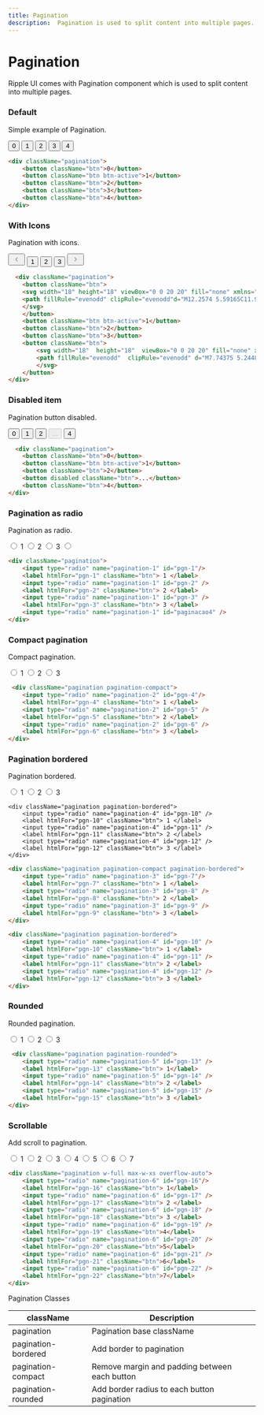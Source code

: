 ```yaml
---
title: Pagination
description:  Pagination is used to split content into multiple pages.
---
```


# Pagination

Ripple UI comes with  Pagination component which is used to split content into multiple pages.

### Default

Simple example of Pagination.

<div className="pagination">
    <button className="btn">0</button>
    <button className="btn btn-active">1</button>
    <button className="btn">2</button>
    <button className="btn">3</button>
    <button className="btn">4</button>
</div>

```html
<div className="pagination">
    <button className="btn">0</button>
    <button className="btn btn-active">1</button>
    <button className="btn">2</button>
    <button className="btn">3</button>
    <button className="btn">4</button>
</div>
```

### With Icons

Pagination with icons.

  <div className="pagination">
    <button className="btn">
        <svg
        width="18"
        height="18"
        viewBox="0 0 20 20"
        fill="none"
        xmlns="http://www.w3.org/2000/svg"
        >
        <path
            fillRule="evenodd"
            clipRule="evenodd"
            d="M12.2574 5.59165C11.9324 5.26665 11.4074 5.26665 11.0824 5.59165L7.25742 9.41665C6.93242 9.74165 6.93242 10.2667 7.25742 10.5917L11.0824 14.4167C11.4074 14.7417 11.9324 14.7417 12.2574 14.4167C12.5824 14.0917 12.5824 13.5667 12.2574 13.2417L9.02409 9.99998L12.2574 6.76665C12.5824 6.44165 12.5741 5.90832 12.2574 5.59165Z"
            fill="#969696"
        />
        </svg>
    </button>
    <button className="btn btn-active">1</button>
    <button className="btn">2</button>
    <button className="btn">3</button>
    <button className="btn">
        <svg
        width="18"
        height="18"
        viewBox="0 0 20 20"
        fill="none"
        xmlns="http://www.w3.org/2000/svg"
        >
        <path
            fillRule="evenodd"
            clipRule="evenodd"
            d="M7.74375 5.2448C7.41875 5.5698 7.41875 6.0948 7.74375 6.4198L10.9771 9.65314L7.74375 12.8865C7.41875 13.2115 7.41875 13.7365 7.74375 14.0615C8.06875 14.3865 8.59375 14.3865 8.91875 14.0615L12.7437 10.2365C13.0687 9.91147 13.0687 9.38647 12.7437 9.06147L8.91875 5.23647C8.60208 4.9198 8.06875 4.9198 7.74375 5.2448Z"
            fill="#969696"
        />
        </svg>
    </button>
</div>


```html
  <div className="pagination">
    <button className="btn">
    <svg width="18" height="18" viewBox="0 0 20 20" fill="none" xmlns="http://www.w3.org/2000/svg" >
    <path fillRule="evenodd" clipRule="evenodd"d="M12.2574 5.59165C11.9324 5.26665 11.4074 5.26665 11.0824 5.59165L7.25742 9.41665C6.93242 9.74165 6.93242 10.2667 7.25742 10.5917L11.0824 14.4167C11.4074 14.7417 11.9324 14.7417 12.2574 14.4167C12.5824 14.0917 12.5824 13.5667 12.2574 13.2417L9.02409 9.99998L12.2574 6.76665C12.5824 6.44165 12.5741 5.90832 12.2574 5.59165Z" fill="#969696"/>
    </svg>
    </button>
    <button className="btn btn-active">1</button>
    <button className="btn">2</button>
    <button className="btn">3</button>
    <button className="btn">
        <svg width="18"  height="18"  viewBox="0 0 20 20" fill="none" xmlns="http://www.w3.org/2000/svg">
        <path fillRule="evenodd"  clipRule="evenodd" d="M7.74375 5.2448C7.41875 5.5698 7.41875 6.0948 7.74375 6.4198L10.9771 9.65314L7.74375 12.8865C7.41875 13.2115 7.41875 13.7365 7.74375 14.0615C8.06875 14.3865 8.59375 14.3865 8.91875 14.0615L12.7437 10.2365C13.0687 9.91147 13.0687 9.38647 12.7437 9.06147L8.91875 5.23647C8.60208 4.9198 8.06875 4.9198 7.74375 5.2448Z" fill="#969696"/>
        </svg>
    </button>
</div>
```

###  Disabled item

Pagination button disabled.

<div className="pagination">
    <button className="btn">0</button>
    <button className="btn btn-active">1</button>
    <button className="btn">2</button>
    <button disabled className="btn">...</button>
    <button className="btn">4</button>
</div>

```html
  <div className="pagination">
    <button className="btn">0</button>
    <button className="btn btn-active">1</button>
    <button className="btn">2</button>
    <button disabled className="btn">...</button>
    <button className="btn">4</button>
</div>
```

### Pagination as radio

Pagination as radio.

<div className="pagination">
    <input type="radio" name="pagination-1" id="pgn-1"/>
    <label htmlFor="pgn-1" className="btn"> 1 </label>
    <input type="radio" name="pagination-1" id="pgn-2" />
    <label htmlFor="pgn-2" className="btn"> 2 </label>
    <input type="radio" name="pagination-1" id="pgn-3" />
    <label htmlFor="pgn-3" className="btn"> 3 </label>
    <input type="radio" name="pagination-1" id="paginacao4" />
</div>

```html
<div className="pagination">
    <input type="radio" name="pagination-1" id="pgn-1"/>
    <label htmlFor="pgn-1" className="btn"> 1 </label>
    <input type="radio" name="pagination-1" id="pgn-2" />
    <label htmlFor="pgn-2" className="btn"> 2 </label>
    <input type="radio" name="pagination-1" id="pgn-3" />
    <label htmlFor="pgn-3" className="btn"> 3 </label>
    <input type="radio" name="pagination-1" id="paginacao4" />
</div>
```

### Compact pagination

Compact pagination.

 <div className="pagination pagination-compact">
    <input type="radio" name="pagination-2" id="pgn-4"/>
    <label htmlFor="pgn-4" className="btn"> 1 </label>
    <input type="radio" name="pagination-2" id="pgn-5" />
    <label htmlFor="pgn-5" className="btn"> 2 </label>
    <input type="radio" name="pagination-2" id="pgn-6" />
    <label htmlFor="pgn-6" className="btn"> 3 </label>
</div>

```html
 <div className="pagination pagination-compact">
    <input type="radio" name="pagination-2" id="pgn-4"/>
    <label htmlFor="pgn-4" className="btn"> 1 </label>
    <input type="radio" name="pagination-2" id="pgn-5" />
    <label htmlFor="pgn-5" className="btn"> 2 </label>
    <input type="radio" name="pagination-2" id="pgn-6" />
    <label htmlFor="pgn-6" className="btn"> 3 </label>
</div>
```

### Pagination bordered 

Pagination bordered.

<div className="flex flex-col gap-4">
    <div className="pagination pagination-compact pagination-bordered">
        <input type="radio" name="pagination-3" id="pgn-7"/>
        <label htmlFor="pgn-7" className="btn"> 1 </label>
        <input type="radio" name="pagination-3" id="pgn-8" />
        <label htmlFor="pgn-8" className="btn"> 2 </label>
        <input type="radio" name="pagination-3" id="pgn-9" />
        <label htmlFor="pgn-9" className="btn"> 3 </label>
    </div>

    <div className="pagination pagination-bordered">
        <input type="radio" name="pagination-4" id="pgn-10" />
        <label htmlFor="pgn-10" className="btn"> 1 </label>
        <input type="radio" name="pagination-4" id="pgn-11" />
        <label htmlFor="pgn-11" className="btn"> 2 </label>
        <input type="radio" name="pagination-4" id="pgn-12" />
        <label htmlFor="pgn-12" className="btn"> 3 </label>
    </div>
</div>

```html
<div className="pagination pagination-compact pagination-bordered">
    <input type="radio" name="pagination-3" id="pgn-7"/>
    <label htmlFor="pgn-7" className="btn"> 1 </label>
    <input type="radio" name="pagination-3" id="pgn-8" />
    <label htmlFor="pgn-8" className="btn"> 2 </label>
    <input type="radio" name="pagination-3" id="pgn-9" />
    <label htmlFor="pgn-9" className="btn"> 3 </label>
</div>

<div className="pagination pagination-bordered">
    <input type="radio" name="pagination-4" id="pgn-10" />
    <label htmlFor="pgn-10" className="btn"> 1 </label>
    <input type="radio" name="pagination-4" id="pgn-11" />
    <label htmlFor="pgn-11" className="btn"> 2 </label>
    <input type="radio" name="pagination-4" id="pgn-12" />
    <label htmlFor="pgn-12" className="btn"> 3 </label>
</div>
```

### Rounded

Rounded pagination.

 <div className="pagination pagination-rounded">
    <input type="radio" name="pagination-5" id="pgn-13" />
    <label htmlFor="pgn-13" className="btn"> 1</label>
    <input type="radio" name="pagination-5" id="pgn-14" />
    <label htmlFor="pgn-14" className="btn"> 2 </label>
    <input type="radio" name="pagination-5" id="pgn-15" />
    <label htmlFor="pgn-15" className="btn"> 3 </label>
</div>

```html
 <div className="pagination pagination-rounded">
    <input type="radio" name="pagination-5" id="pgn-13" />
    <label htmlFor="pgn-13" className="btn"> 1</label>
    <input type="radio" name="pagination-5" id="pgn-14" />
    <label htmlFor="pgn-14" className="btn"> 2 </label>
    <input type="radio" name="pagination-5" id="pgn-15" />
    <label htmlFor="pgn-15" className="btn"> 3 </label>
</div>
```


### Scrollable

Add scroll to pagination.

<div className="pagination w-full max-w-xs overflow-auto">
    <input type="radio" name="pagination-6" id="pgn-16"/>
    <label htmlFor="pgn-16" className="btn"> 1</label>
    <input type="radio" name="pagination-6" id="pgn-17" />
    <label htmlFor="pgn-17" className="btn"> 2 </label>
    <input type="radio" name="pagination-6" id="pgn-18" />
    <label htmlFor="pgn-18" className="btn"> 3 </label>
    <input type="radio" name="pagination-6" id="pgn-19" />
    <label htmlFor="pgn-19" className="btn">4</label>
    <input type="radio" name="pagination-6" id="pgn-20" />
    <label htmlFor="pgn-20" className="btn">5</label>
    <input type="radio" name="pagination-6" id="pgn-21" />
    <label htmlFor="pgn-21" className="btn">6</label>
    <input type="radio" name="pagination-6" id="pgn-22" />
    <label htmlFor="pgn-22" className="btn">7</label>
</div>

```html
<div className="pagination w-full max-w-xs overflow-auto">
    <input type="radio" name="pagination-6" id="pgn-16"/>
    <label htmlFor="pgn-16" className="btn"> 1</label>
    <input type="radio" name="pagination-6" id="pgn-17" />
    <label htmlFor="pgn-17" className="btn"> 2 </label>
    <input type="radio" name="pagination-6" id="pgn-18" />
    <label htmlFor="pgn-18" className="btn"> 3 </label>
    <input type="radio" name="pagination-6" id="pgn-19" />
    <label htmlFor="pgn-19" className="btn">4</label>
    <input type="radio" name="pagination-6" id="pgn-20" />
    <label htmlFor="pgn-20" className="btn">5</label>
    <input type="radio" name="pagination-6" id="pgn-21" />
    <label htmlFor="pgn-21" className="btn">6</label>
    <input type="radio" name="pagination-6" id="pgn-22" />
    <label htmlFor="pgn-22" className="btn">7</label>
</div>
```


<Attributes >
<Attributes.Title>Pagination Classes</Attributes.Title>

| className                 | Description                                        |
| --------------------- | -------------------------------------------------- |
| pagination            | Pagination base className                              |
| pagination-bordered   | Add border to pagination                           |
| pagination-compact    | Remove margin and padding between each button      |
| pagination-rounded    | Add border radius to each button pagination        |

</Attributes>

<LinkRedirect
  contentLeft="Modal"
  hrefLeft="/docs/components/modal"
  contentRight="Navbar"
  hrefRight="/docs/components/navbar"
/>


